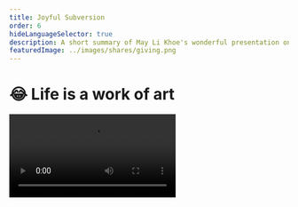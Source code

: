 ```yaml
---
title: Joyful Subversion
order: 6
hideLanguageSelector: true
description: A short summary of May Li Khoe's wonderful presentation on Joyfully Subverting the Status Quo.
featuredImage: ../images/shares/giving.png
---
```


# 😂 Life is a work of art

<Video src="https://www.youtube-nocookie.com/embed/Aalyplbv5Mo?start=85" />

We've covered the beginnings of Ethereum, the effects it's likely to have on our capitalist 
society in the long-term, and the deeper history of data integrity into which this all fits, 
but the big question still remains: what does it actually *mean*? For that, we must turn away 
from the men and invite the sparkling character of May Li Khoe onto the stage.

## How does this fit into Kernel?

This wonderful presentation has been selected to deepen your appreciation of 

<Process>

Where **meaning** stems from

How we can design our own perceptions of the world to generate more meaning 

How we can create **value** both for ourselves and the communities of which we are a part

</Process>

## Brief

May Li begins by speaking about her mixed ancestry and the effect this has had on her approach 
to, and understanding of, value and meaning. As one of the designers who worked on the first 
iPhone, she has a unique perspective on the ability we have to design both. She also speaks 
about the US-sanctioned massacres in Indonesia in 1965 - one of the places she originates 
from - and how these, too, have effected the way she sees the structure of society and what she 
calls "dominant narratives."

> "Instead of thinking of life as a series of checks which I need to tick off - something which 
can be displayed on a graph that climbs ever up and to the right - I like to think of my life 
as a canvas which I can paint with whatever weird artwork I feel like [...] Here is my mandatory 
Venn diagram: the status quo needs to change, and life is short. When we put these two together, 
we can see that we need to subvert the status quo and have as much fun as possible along the way!"

It's colourful and light and funny, but also a deeply profound point. To illustrate further: the 
point of meditation is not to get "good" at sitting around, thinking about nothing: it is to 
turn your life into a meditative one. Every act itself a meditation. May Li talks about it in 
terms of turning the living of life into an artwork. The question is, what is the primary means 
we have a making art of our lives? This course will contend that it is *designing dialogue*. 
Therefore, we turn back and listen further:

> "The first example is BBQ Becky, a woman who called the police on black people having a 
barbecue [... The response was to host a really massive barbecue and] the community has come 
together, everyone is welcome, thousands of people turned out. There was great food, and 
dominoes. And now it's a tradition! [...] The second example is called 'futbolistas 4 life' 
[...] Something that was important for a lot of the students was feeling like they had this 
space to play; and freedom and ownership over their play and their bodies in a place that felt 
good [...] 'Having a space like a soccer field where we can play and love one another: 
*that is an act of resistance*'."

**In an empire of lies, telling the truth is a revolutionary act. In a fearful society; 
love and trust are the primary tools of resistance.** 

Play allows us to create and share ownership of spaces in ways which competition cannot. This is why we have unicorns and dancing developers 
and silly memes: it's not something incidental. It is a fundamental part of what borderless, 
global history-writing based on consensus is about. The revolution is not being televised 
because it's not about hate or anger or violence or anything else that grabs the headlines of a 
media operating with skewed incentives. It's heart to heart, here in the prison yards where we're 
using matching funds to build playgrounds where we can love again.

<Flash>

<Card>

What does true play allow us to do?

Answer this question in any way we like!

Also, subvert the status quo. Have as much fun as possible along the way. Turn life into a canvas, rather than a graph with checkpoints. Welcome everyone. Eat great food. Enjoy dominoes again.

</Card>

</Flash>

### Small things

> "When you do these little, joyful subversions remember that they can be really small. They don't 
have to be these grandiose events with hundreds or thousands of people. When face-tracking came 
out, I managed to sneak little pink hearts into your Mac. At that time, there wasn't a lot of 
pink happening at all \[laughs\] It makes me happy to think I got Steve Jobs to approve this while 
pink hearts were coming out his head. Another example is the Technics 1200 turntables as your 
avatar - iconic in hip hop - and some other Easter eggs which are still in MacOS."

May Li goes on to talk about Scribble Together and her approach to presentation. One of the 
examples she uses is the ability to "stamp multiple unicorns". Everything is connected.

### Experiment with format

> "Another thing you can do is experiment with format [...] For instance, using this traditional 
talk format to instead make everyone dance [...] Another one is subverting technology. This one 
is pretty profound. We talk a lot about the epidemic of loneliness [...] somehow, we have 
accepted the fact that computation has to be locked behind these little rectangles [...] How 
many years are we into the journey of computers and yet we still accept that we can get locked 
into things like this!? What would happen if we turned computers inside out? There's an 
organization called [DynamicLand](https://dynamicland.org/) which does exactly this. It's like 
cooking or scrapbooking; except it's all software and we're building things together."

It's worth knowing a little bit about [Bret Victor](http://worrydream.com/) and the work him 
and people like him are doing on computation as a concept and practice, rather than just writing 
more software in a linear, boxed-in kind of way. Stay with this until May Li makes it rain 
purple across everyone's prototypes with a Prince override. We'll return to Bret later in the 
course.

### Create a space

> "Creating a space for change does not necessarily mean you're doing it yourself; you're just 
making it possible for others."

May Li discusses La Pelanga, a DJ collective she helped form that holds parties in the Bay Area 
and does interesting things with their celebratory space. The first one, for instance, raised 
funds for Haiti. Again: light, fun, colourful, and profound. I once had a friend who told me, 
"I'm not all that interested in Jesus, you know. I'm much more interested in what on earth was 
going on with that water he walked on!" By which he meant that real miracles occur when you 
provide the environment for others to achieve seemingly miraculous things.

### Minding Symbolism

> "When you think about dominant narrative and the status quo, symbolism is a big part of that, 
because a lot of how we relate to each other is through symbols and stories."

This time, May Li and friends took a traditional gallery space, built a replica of the proposed 
wall between the USA and Mexico out of pinatas and then hosted a big party to do what is 
traditionally done to pinatas: smash them up! The footage is a treat to behold.

### Building on history

> "I think change is rarely straightforward and, unlike the covers of magazines tend to show, 
it doesn't happen with one person on their own. We have a lot of room to build on history, to 
build on all the tremendous work of people before us who have striven for a better world. One 
group of people who did something that was pretty important were the Black Panthers. One thing 
people don't realise about them is that they instituted a free breakfast program for children. 
We talk a lot about education and all the different statistics and projects there, but if people 
come to class hungry they cannot learn \[...\] This free breakfast program actually ended up being the blueprint for the Federal free breakfast program which happens today."

May Li uses this example to discuss the People's Kitchen Collective.

> "These are recipes of resilience. The strength of our communities is, at its heart, based on 
the meals we share together."

Please ping Vivek to discuss the importance of food. He has many hot takes on this topic.

<Flash>

<Card>

What are the five ways in which we can joyfully suverting the status quo?

1. Do small things.
2. Experiment with format.
3. Create space (not products!).
4. Mind symbolism.
5. Build on history.

</Card>

</Flash>

### Shifting the nature of work

> "I spent many years in conference rooms and, at some point in time after being at Apple for a 
little while, I felt like I wanted to do something a little different and I wound up joining 
Khan Academy. There were a couple of reasons I was attracted to it: one of them was that they 
are a not-for-profit which is building software, and that's pretty rare. I thought, 'hmmm, what 
would happen if our **incentive** structures were a little different?' I wanted to democratize 
learning too, so the **mission** was really profound for me. And the last thing was about the 
**culture**, because I felt that the organization was really open to some experimentation with 
cultural shifts.

> "We wanted to shift educational software from assessing students and just asking 'Do you get 
it yet?' to letting them explore magical worlds themselves where, for instance, understanding 
the mathematics would give you powers [...] And all kinds of interesting stuff fell out of it: 
visual and interactive properties of prime numbers and so on.

> "People tend to have a very vivid imagination when they work in design: you actually, literally, have the tools and you're constantly drawing possible futures. When you are iterating, you are literally drawing multiple possible futures. So, if you take a second and think about something that *you* want to change, and you look around you - there are so many potential co-conspirators here! - this is really an invitation to **you** to make some friends and start some shit and joyfully subvert the status quo!"

<Flash>

<Card>

What are the three keys to shifting the nature of work?

1. Incentives.
2. Mission.
3. Culture.

</Card>

</Flash>

